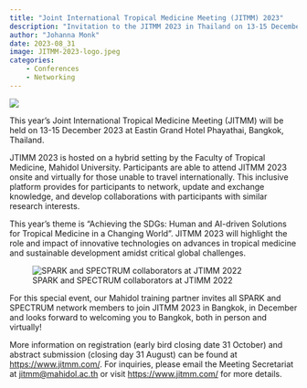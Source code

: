 ---
title: "Joint International Tropical Medicine Meeting (JITMM) 2023"
description: "Invitation to the JITMM 2023 in Thailand on 13-15 December"
author: "Johanna Monk"
date: 2023-08_31
image: JITMM-2023-logo.jpeg
categories:
    - Conferences
    - Networking
---

![](JITMM-2023-logo.jpeg) 

This year’s Joint International Tropical Medicine Meeting (JITMM) will be held on 13-15 December 2023 at Eastin Grand Hotel Phayathai, Bangkok, Thailand.
 
JTIMM 2023 is hosted on a hybrid setting by the Faculty of Tropical Medicine, Mahidol University. Participants are able to attend JITMM 2023 onsite and virtually for those unable to travel internationally. This inclusive platform provides for participants to network, update and exchange knowledge, and develop collaborations with participants with similar research interests.
 
This year's theme is “Achieving the SDGs: Human and AI-driven Solutions for Tropical Medicine in a Changing World”. JITMM 2023 will highlight the role and impact of innovative technologies on advances in tropical medicine and sustainable development amidst critical global challenges.
 
![SPARK and SPECTRUM collaborators at JTIMM 2022](JITMM-2022-group.jpeg)

For this special event, our Mahidol training partner invites all SPARK and SPECTRUM network members to join JITMM 2023 in Bangkok, in December and looks forward to welcoming you to Bangkok, both in person and virtually!
 
More information on registration (early bird closing date 31 October) and abstract submission (closing day 31 August) can be found at [https://www.jitmm.com/](www.jitmm.com). For inquiries, please email the Meeting Secretariat at [jitmm@mahidol.ac.th](mailto:jitmm@mahidol.ac.th) or visit [https://www.jitmm.com/](www.jitmm.com) for more details.
